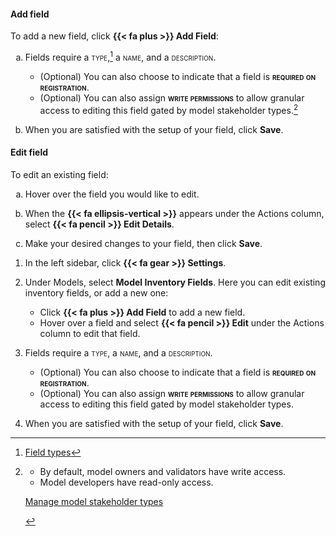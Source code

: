 :::: {.content-visible unless-format="revealjs"}

::: {.panel-tabset}

#### Add field

To add a new field, click **{{< fa plus >}} Add Field**:

a. Fields require a [type]{.smallcaps},^[[Field types](#field-types)] a [name]{.smallcaps}, and a [description]{.smallcaps}.

    - (Optional) You can also choose to indicate that a field is **[required on registration]{.smallcaps}**.
    - (Optional) You can also assign **[write permissions]{.smallcaps}** to allow granular access to editing this field gated by model stakeholder types.[^edit-fields]

a. When you are satisfied with the setup of your field, click **Save**.

#### Edit field

To edit an existing field:

a. Hover over the field you would like to edit.

a. When the **{{< fa ellipsis-vertical >}}** appears under the Actions column, select **{{< fa pencil >}} Edit Details**.

a. Make your desired changes to your field, then click **Save**.

:::


<!-- ADDITIONAL FOOTNOTES -->

[^edit-fields]:

    ::: {.callout title="Leave this field blank to leave permissions as default."}
    - By default, model owners and validators have write access. 
    - Model developers have read-only access. 

    ::: {.tc}
    [Manage model stakeholder types](/guide/configuration/manage-model-stakeholder-types.qmd)

    :::
    
    :::

::::

:::: {.content-hidden unless-format="revealjs"}
1. In the left sidebar, click **{{< fa gear >}} Settings**. 

1. Under Models, select **Model Inventory Fields**. Here you can edit existing inventory fields, or add a new one:

    - Click **{{< fa plus >}} Add Field** to add a new field.
    - Hover over a field and select **{{< fa pencil >}} Edit** under the Actions column to edit that field.

1. Fields require a [type]{.smallcaps}, a [name]{.smallcaps}, and a [description]{.smallcaps}.

    - (Optional) You can also choose to indicate that a field is **[required on registration]{.smallcaps}**.
    - (Optional) You can also assign **[write permissions]{.smallcaps}** to allow granular access to editing this field gated by model stakeholder types.

1. When you are satisfied with the setup of your field, click **Save**.

::::


